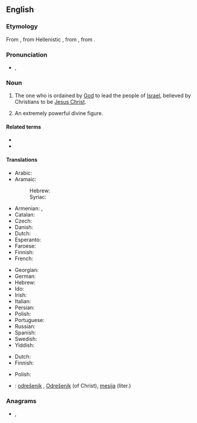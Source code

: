 {{also|Messiah}}
==English==

===Etymology===
From {{etyl|la|en}} {{m|la|Messias}}, from Hellenistic {{etyl|grc|en}} {{m|grc|Μεσσίας}}, from {{etyl|arc|en}} {{m|arc|משיחא|tr=məšīḥā}}, from {{etyl|hbo|en}} {{m|he|מָשִׁיחַ||anointed|tr=māšîaḥ}}.

===Pronunciation===
* {{enPR|mə-sī'ə}}, {{IPA|/məˈsaɪ.ə/|lang=en}}

===Noun===
{{en-noun}}

# {{lb|en|Abrahamic tradition}} The one who is ordained by [[God]] to lead the people of [[Israel]], believed by Christians to be [[Jesus Christ]].
# An extremely powerful divine figure.

====Related terms====
* {{l|en|messianic}}
* {{l|en|Christ}}

====Translations====
{{trans-top|ordained to lead the people of Israel}}
* Arabic: {{t|ar|مَسِيح|m}}
* Aramaic:
*: Hebrew: {{t|arc|משיחא|m|tr=mšīħā’|sc=Hebr}}
*: Syriac: {{t|arc|ܡܫܝܚܐ|m|tr=mšīħā’|sc=Syrc}}
* Armenian: {{t|hy|օծյալ}}, {{t+|hy|մեսիա|sc=Armn}}
* Catalan: {{t|ca|messies|m}}
* Czech: {{t+|cs|mesiáš|m}}
* Danish: {{t|da|messias}}
* Dutch: {{t+|nl|Messias|m}}
* Esperanto: {{t|eo|mesio}}
* Faroese: {{t|fo|messias|m}}
* Finnish: {{t+|fi|messias}}
* French: {{t+|fr|messie|m}}
{{trans-mid}}
* Georgian: {{t|ka|მესია|sc=Geor}}
* German: {{t+|de|Messias|m}}
* Hebrew: {{t|he|מָשִׁיחַ|m|tr=mashíakh}}
* Ido: {{t+|io|mesio}}
* Irish: {{t|ga|Meisias|m}}
* Italian: {{t+|it|messia|m}}
* Persian: {{t+|fa|مسیح|tr=masih|sc=fa-Arab}}
* Polish: {{t+|pl|mesjasz|m}}
* Portuguese: {{t+|pt|messias|m}}
* Russian: {{t+|ru|месси́я|m}}
* Spanish: {{t+|es|Mesías|m}}
* Swedish: {{t|sv|Messias|c}}
* Yiddish: {{t|yi|משיח|tr=moshiyekh|m}}
{{trans-bottom}}

{{trans-top|an extremely powerful divine figure}}
* Dutch: {{t+|nl|messias|m}}
* Finnish: {{t+|fi|messias}}
{{trans-mid}}
* Polish: {{t+|pl|mesjasz|m}}
{{trans-bottom}}

{{checktrans-top}}
* {{ttbc|sl}}: [[odrešenik]] {{g|m}}, [[Odrešenik]] {{g|m}} (of Christ), [[mesija]] {{g|m}} (liter.)
{{trans-mid}}
{{trans-bottom}}

===Anagrams===
* {{l|en|mashies}}, {{l|en|smashie}}